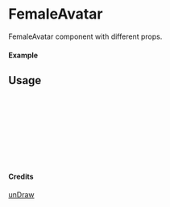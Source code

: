 
<Meta of={FemaleAvatar} title="unDraw/FemaleAvatar" />

# FemaleAvatar

FemaleAvatar component with different props.

#### Example

<Canvas of={FemaleAvatar.Primary} />

## Usage

```ts
import { FemaleAvatar } from "yadl-ui";

const Example = () => {
  return (
      <FemaleAvatar />
  );
};

export default Example;
```

#### Credits
[unDraw](https://undraw.co/illustrations)
